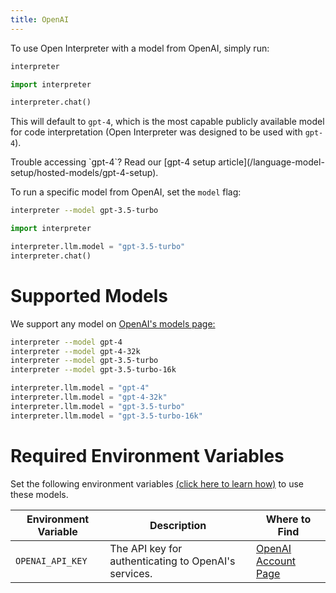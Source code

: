 ```yaml
---
title: OpenAI
---
```


To use Open Interpreter with a model from OpenAI, simply run:

<CodeGroup>

```bash Terminal
interpreter
```

```python Python
import interpreter

interpreter.chat()
```

</CodeGroup>

This will default to `gpt-4`, which is the most capable publicly available model for code interpretation (Open Interpreter was designed to be used with `gpt-4`).

<Info>
  Trouble accessing `gpt-4`? Read our [gpt-4 setup
  article](/language-model-setup/hosted-models/gpt-4-setup).
</Info>

To run a specific model from OpenAI, set the `model` flag:

<CodeGroup>

```bash Terminal
interpreter --model gpt-3.5-turbo
```

```python Python
import interpreter

interpreter.llm.model = "gpt-3.5-turbo"
interpreter.chat()
```

</CodeGroup>

# Supported Models

We support any model on [OpenAI's models page:](https://platform.openai.com/docs/models/)

<CodeGroup>

```bash Terminal
interpreter --model gpt-4
interpreter --model gpt-4-32k
interpreter --model gpt-3.5-turbo
interpreter --model gpt-3.5-turbo-16k
```

```python Python
interpreter.llm.model = "gpt-4"
interpreter.llm.model = "gpt-4-32k"
interpreter.llm.model = "gpt-3.5-turbo"
interpreter.llm.model = "gpt-3.5-turbo-16k"
```

</CodeGroup>

# Required Environment Variables

Set the following environment variables [(click here to learn how)](https://chat.openai.com/share/1062cdd8-62a1-4aa8-8ec9-eca45645971a) to use these models.

| Environment Variable | Description                                          | Where to Find                                                       |
| -------------------- | ---------------------------------------------------- | ------------------------------------------------------------------- |
| `OPENAI_API_KEY`     | The API key for authenticating to OpenAI's services. | [OpenAI Account Page](https://platform.openai.com/account/api-keys) |
